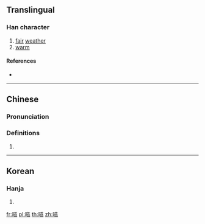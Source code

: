 ==Translingual==

===Han character===
{{Han char|rn=72|rad=日|as=16|sn=20|four=64031|canj=ATLF|ids=⿰日燕}}

# [[fair]] [[weather]]
# [[warm]]

====References====
* {{Han ref|kx=0501.300|dkj=14250|dj=0872.030|hdz=21541.100|uh=66E3|ud=26339|bh=F451|bd=62545}}

----

==Chinese==
{{zh-forms}}

===Pronunciation===
{{zh-pron
|m=yàn
|c=jin3
|mc=
|oc=
|ma=
|cat=n,a
}}

===Definitions===
# {{rfdef|lang=zh}}

----

==Korean==

===Hanja===
{{ko-hanja|hangeul=연|eumhun=|rv=yeon|mr=yŏn|y=yen}}

# {{defn|lang=ko|sort=日16}}

[[fr:曣]]
[[pl:曣]]
[[th:曣]]
[[zh:曣]]